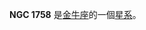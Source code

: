{{NGCInfoBox|NGCID=NGC 1758|發現者=弗里德里希·威廉·赫歇爾|發現日期=1785年12月26日|其他編號=OCL 453|曆元=J2000.0|赤經=5時4分36秒
|赤緯=23°47'54"|星座=金牛座|星體=星系|星等=|表面亮度=|藍等=}}

'''NGC 1758''' 是[[金牛座|金牛座]]的一個[[星系|星系]]。

{{NGCReference|1758}}

{{Catalogs|NGC=1758}}